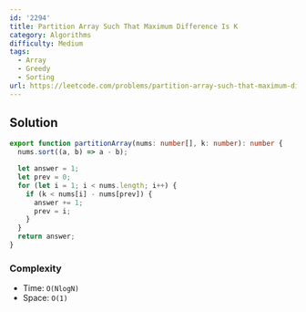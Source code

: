 ```yaml
---
id: '2294'
title: Partition Array Such That Maximum Difference Is K
category: Algorithms
difficulty: Medium
tags:
  - Array
  - Greedy
  - Sorting
url: https://leetcode.com/problems/partition-array-such-that-maximum-difference-is-k
---
```


## Solution

```typescript showLineNumbers
export function partitionArray(nums: number[], k: number): number {
  nums.sort((a, b) => a - b);

  let answer = 1;
  let prev = 0;
  for (let i = 1; i < nums.length; i++) {
    if (k < nums[i] - nums[prev]) {
      answer += 1;
      prev = i;
    }
  }
  return answer;
}
```

### Complexity

- Time: `O(NlogN)`
- Space: `O(1)`
